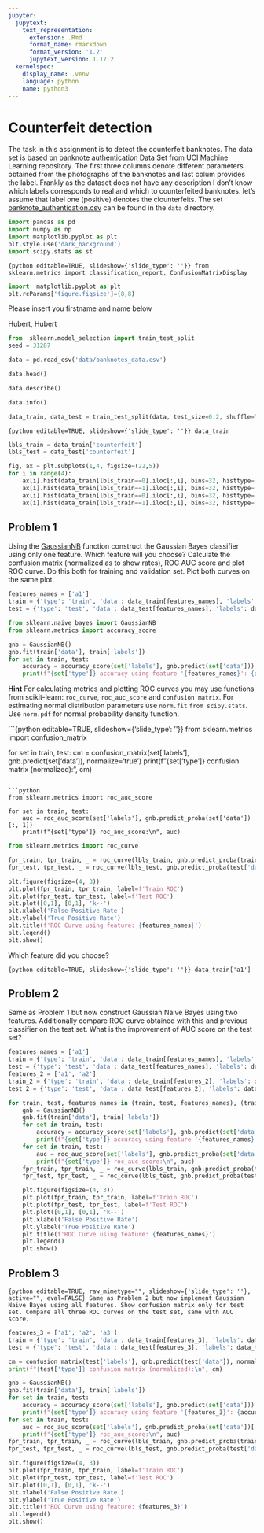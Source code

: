 ```yaml
---
jupyter:
  jupytext:
    text_representation:
      extension: .Rmd
      format_name: rmarkdown
      format_version: '1.2'
      jupytext_version: 1.17.2
  kernelspec:
    display_name: .venv
    language: python
    name: python3
---
```


<!-- #region editable=true slideshow={"slide_type": ""} -->
# Counterfeit detection
<!-- #endregion -->

The task in this assignment is to detect the  counterfeit banknotes. The data set is based on [banknote authentication Data Set ](https://archive.ics.uci.edu/ml/datasets/banknote+authentication#) from UCI Machine Learning repository. The first three columns denote different parameters obtained from the photographs of the banknotes and last colum provides the label. Frankly as the dataset does not have any description I don't know  which labels corresponds to real and which to counterfeited banknotes. let's assume that label one (positive) denotes the clounterfeits. The set  [banknote_authentication.csv](./data/banknote_authentication.csv) can be found in the `data`  directory.

```python
import pandas as pd
import numpy as np
import matplotlib.pyplot as plt
plt.style.use('dark_background')
import scipy.stats as st
```

```{python editable=TRUE, slideshow={'slide_type': ''}}
from sklearn.metrics import classification_report, ConfusionMatrixDisplay
```

```python
import  matplotlib.pyplot as plt
plt.rcParams['figure.figsize']=(8,8)
```

Please insert you  firstname  and name below

Hubert, Hubert

```python
from  sklearn.model_selection import train_test_split
seed = 31287
```

```python
data = pd.read_csv('data/banknotes_data.csv')
```

```python
data.head()
```

```python
data.describe()
```

```python
data.info()
```

```python
data_train, data_test = train_test_split(data, test_size=0.2, shuffle=True, stratify=data.loc[:,'counterfeit'], random_state=seed)
```

```{python editable=TRUE, slideshow={'slide_type': ''}}
data_train
```

```python
lbls_train = data_train['counterfeit']
lbls_test = data_test['counterfeit']
```

```python
fig, ax = plt.subplots(1,4, figsize=(22,5))
for i in range(4):
    ax[i].hist(data_train[lbls_train==0].iloc[:,i], bins=32, histtype='step', color='blue')
    ax[i].hist(data_train[lbls_train==1].iloc[:,i], bins=32, histtype='step', color='red')
    ax[i].hist(data_train[lbls_train==0].iloc[:,i], bins=32, histtype='bar', color='lightblue', alpha=0.25)
    ax[i].hist(data_train[lbls_train==1].iloc[:,i], bins=32, histtype='bar', color='orange', alpha =0.25)
```

<!-- #region editable=true slideshow={"slide_type": ""} -->
## Problem 1
<!-- #endregion -->

Using  the [GaussianNB](https://scikit-learn.org/stable/modules/generated/sklearn.naive_bayes.GaussianNB.html) function construct the  Gaussian  Bayes classifier using only one feature. Which feature will you choose? Calculate the confusion matrix (normalized as to show rates), ROC AUC score and plot ROC curve. Do this both for training and validation set. Plot both curves on the same plot.  

```python
features_names = ['a1']
train = {'type': 'train', 'data': data_train[features_names], 'labels': data_train['counterfeit']}
test = {'type': 'test', 'data': data_test[features_names], 'labels': data_test['counterfeit']}
```

```python
from sklearn.naive_bayes import GaussianNB
from sklearn.metrics import accuracy_score

gnb = GaussianNB()
gnb.fit(train['data'], train['labels'])
for set in train, test:
    accuracy = accuracy_score(set['labels'], gnb.predict(set['data']))
    print(f"{set['type']} accuracy using feature '{features_names}': {accuracy:.3f}")
```

<!-- #region editable=true slideshow={"slide_type": ""} -->
__Hint__ For calculating metrics and plotting ROC curves you may use functions from scikit-learn: `roc_curve`, `roc_auc_score` and `confusion matrix`. For estimating normal distribution parameters  use `norm.fit` `from scipy.stats`. Use `norm.pdf` for normal probability density function.
<!-- #endregion -->

```{python editable=TRUE, slideshow={'slide_type': ''}}
from sklearn.metrics import confusion_matrix

for set in train, test:
    cm = confusion_matrix(set['labels'], gnb.predict(set['data']), normalize='true')
    print(f"{set['type']} confusion matrix (normalized):\n", cm)
```

```python
from sklearn.metrics import roc_auc_score

for set in train, test:
    auc = roc_auc_score(set['labels'], gnb.predict_proba(set['data'])[:, 1])
    print(f"{set['type']} roc_auc_score:\n", auc)
```

```python
from sklearn.metrics import roc_curve

fpr_train, tpr_train, _ = roc_curve(lbls_train, gnb.predict_proba(train['data'])[:, 1])
fpr_test, tpr_test, _ = roc_curve(lbls_test, gnb.predict_proba(test['data'])[:, 1])

plt.figure(figsize=(4, 3))
plt.plot(fpr_train, tpr_train, label=f'Train ROC')
plt.plot(fpr_test, tpr_test, label=f'Test ROC')
plt.plot([0,1], [0,1], 'k--')
plt.xlabel('False Positive Rate')
plt.ylabel('True Positive Rate')
plt.title(f'ROC Curve using feature: {features_names}')
plt.legend()
plt.show()
```

<!-- #region editable=true slideshow={"slide_type": ""} -->
Which feature did you choose?
<!-- #endregion -->

```{python editable=TRUE, slideshow={'slide_type': ''}}
data_train['a1']
```

<!-- #region editable=true slideshow={"slide_type": ""} -->
## Problem 2
<!-- #endregion -->

<!-- #region editable=true slideshow={"slide_type": ""} -->
Same as Problem 1 but now construct Gaussian Naive Bayes using two features. Additionally  compare ROC curve obtained with this and previous  classifier on the test set. What is the improvement of AUC score on the test set?
<!-- #endregion -->

```python
features_names = ['a1']
train = {'type': 'train', 'data': data_train[features_names], 'labels': data_train['counterfeit']}
test = {'type': 'test', 'data': data_test[features_names], 'labels': data_test['counterfeit']}
features_2 = ['a1', 'a2']
train_2 = {'type': 'train', 'data': data_train[features_2], 'labels': data_train['counterfeit']}
test_2 = {'type': 'test', 'data': data_test[features_2], 'labels': data_test['counterfeit']}

for train, test, features_names in (train, test, features_names), (train_2, test_2, features_2):
    gnb = GaussianNB()
    gnb.fit(train['data'], train['labels'])
    for set in train, test:
        accuracy = accuracy_score(set['labels'], gnb.predict(set['data']))
        print(f"{set['type']} accuracy using feature '{features_names}': {accuracy:.3f}")
    for set in train, test:
        auc = roc_auc_score(set['labels'], gnb.predict_proba(set['data'])[:, 1])
        print(f"{set['type']} roc_auc_score:\n", auc)
    fpr_train, tpr_train, _ = roc_curve(lbls_train, gnb.predict_proba(train['data'])[:, 1])
    fpr_test, tpr_test, _ = roc_curve(lbls_test, gnb.predict_proba(test['data'])[:, 1])

    plt.figure(figsize=(4, 3))
    plt.plot(fpr_train, tpr_train, label=f'Train ROC')
    plt.plot(fpr_test, tpr_test, label=f'Test ROC')
    plt.plot([0,1], [0,1], 'k--')
    plt.xlabel('False Positive Rate')
    plt.ylabel('True Positive Rate')
    plt.title(f'ROC Curve using feature: {features_names}')
    plt.legend()
    plt.show()
```

<!-- #region editable=true slideshow={"slide_type": ""} -->
## Problem 3
<!-- #endregion -->

```{python editable=TRUE, raw_mimetype="", slideshow={'slide_type': ''}, active="", eval=FALSE}
Same as Problem 2 but now implement Gaussian Naive Bayes using all features. Show confusion matrix only for test set. Compare all three ROC curves on the test set, same with AUC score.
```

```python
features_3 = ['a1', 'a2', 'a3']
train = {'type': 'train', 'data': data_train[features_3], 'labels': data_train['counterfeit']}
test = {'type': 'test', 'data': data_test[features_3], 'labels': data_test['counterfeit']}

cm = confusion_matrix(test['labels'], gnb.predict(test['data']), normalize='true')
print(f"{test['type']} confusion matrix (normalized):\n", cm)

gnb = GaussianNB()
gnb.fit(train['data'], train['labels'])
for set in train, test:
    accuracy = accuracy_score(set['labels'], gnb.predict(set['data']))
    print(f"{set['type']} accuracy using feature '{features_3}': {accuracy:.3f}")
for set in train, test:
    auc = roc_auc_score(set['labels'], gnb.predict_proba(set['data'])[:, 1])
    print(f"{set['type']} roc_auc_score:\n", auc)
fpr_train, tpr_train, _ = roc_curve(lbls_train, gnb.predict_proba(train['data'])[:, 1])
fpr_test, tpr_test, _ = roc_curve(lbls_test, gnb.predict_proba(test['data'])[:, 1])

plt.figure(figsize=(4, 3))
plt.plot(fpr_train, tpr_train, label=f'Train ROC')
plt.plot(fpr_test, tpr_test, label=f'Test ROC')
plt.plot([0,1], [0,1], 'k--')
plt.xlabel('False Positive Rate')
plt.ylabel('True Positive Rate')
plt.title(f'ROC Curve using feature: {features_3}')
plt.legend()
plt.show()
```

```python

```
